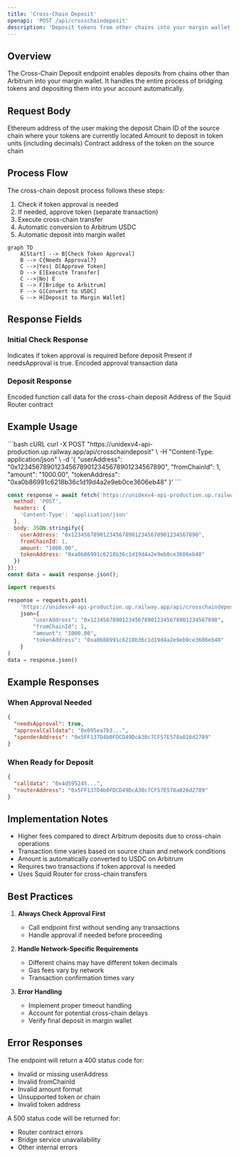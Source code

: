 ```yaml
---
title: 'Cross-Chain Deposit'
openapi: 'POST /api/crosschaindeposit'
description: 'Deposit tokens from other chains into your margin wallet'
---
```


## Overview

The Cross-Chain Deposit endpoint enables deposits from chains other than Arbitrum into your margin wallet. It handles the entire process of bridging tokens and depositing them into your account automatically.

## Request Body

<ResponseField name="userAddress" type="string" required>
  Ethereum address of the user making the deposit
</ResponseField>

<ResponseField name="fromChainId" type="integer" required>
  Chain ID of the source chain where your tokens are currently located
</ResponseField>

<ResponseField name="amount" type="string" required>
  Amount to deposit in token units (including decimals)
</ResponseField>

<ResponseField name="tokenAddress" type="string" required>
  Contract address of the token on the source chain
</ResponseField>

## Process Flow

The cross-chain deposit process follows these steps:

1. Check if token approval is needed
2. If needed, approve token (separate transaction)
3. Execute cross-chain transfer
4. Automatic conversion to Arbitrum USDC
5. Automatic deposit into margin wallet

```mermaid
graph TD
    A[Start] --> B[Check Token Approval]
    B --> C{Needs Approval?}
    C -->|Yes| D[Approve Token]
    D --> E[Execute Transfer]
    C -->|No| E
    E --> F[Bridge to Arbitrum]
    F --> G[Convert to USDC]
    G --> H[Deposit to Margin Wallet]
```

## Response Fields

### Initial Check Response

<ResponseField name="needsApproval" type="boolean">
  Indicates if token approval is required before deposit
</ResponseField>

<ResponseField name="approvalCalldata" type="string">
  Present if needsApproval is true. Encoded approval transaction data
</ResponseField>

### Deposit Response

<ResponseField name="calldata" type="string">
  Encoded function call data for the cross-chain deposit
</ResponseField>

<ResponseField name="routerAddress" type="string">
  Address of the Squid Router contract
</ResponseField>

## Example Usage

<CodeGroup>
```bash cURL
curl -X POST "https://unidexv4-api-production.up.railway.app/api/crosschaindeposit" \
  -H "Content-Type: application/json" \
  -d '{
    "userAddress": "0x1234567890123456789012345678901234567890",
    "fromChainId": 1,
    "amount": "1000.00",
    "tokenAddress": "0xa0b86991c6218b36c1d19d4a2e9eb0ce3606eb48"
}'
```

```javascript JavaScript
const response = await fetch('https://unidexv4-api-production.up.railway.app/api/crosschaindeposit', {
  method: 'POST',
  headers: {
    'Content-Type': 'application/json'
  },
  body: JSON.stringify({
    userAddress: "0x1234567890123456789012345678901234567890",
    fromChainId: 1,
    amount: "1000.00",
    tokenAddress: "0xa0b86991c6218b36c1d19d4a2e9eb0ce3606eb48"
  })
});
const data = await response.json();
```

```python Python
import requests

response = requests.post(
    'https://unidexv4-api-production.up.railway.app/api/crosschaindeposit',
    json={
        "userAddress": "0x1234567890123456789012345678901234567890",
        "fromChainId": 1,
        "amount": "1000.00",
        "tokenAddress": "0xa0b86991c6218b36c1d19d4a2e9eb0ce3606eb48"
    }
)
data = response.json()
```
</CodeGroup>

## Example Responses

### When Approval Needed

```json
{
  "needsApproval": true,
  "approvalCalldata": "0x095ea7b3...",
  "spenderAddress": "0x5FF137D4b0FDCD49DcA30c7CF57E578a026d2789"
}
```

### When Ready for Deposit

```json
{
  "calldata": "0x4d595245...",
  "routerAddress": "0x5FF137D4b0FDCD49DcA30c7CF57E578a026d2789"
}
```

## Implementation Notes

- Higher fees compared to direct Arbitrum deposits due to cross-chain operations
- Transaction time varies based on source chain and network conditions
- Amount is automatically converted to USDC on Arbitrum
- Requires two transactions if token approval is needed
- Uses Squid Router for cross-chain transfers

## Best Practices

1. **Always Check Approval First**
   - Call endpoint first without sending any transactions
   - Handle approval if needed before proceeding

2. **Handle Network-Specific Requirements**
   - Different chains may have different token decimals
   - Gas fees vary by network
   - Transaction confirmation times vary

3. **Error Handling**
   - Implement proper timeout handling
   - Account for potential cross-chain delays
   - Verify final deposit in margin wallet

## Error Responses

The endpoint will return a 400 status code for:
- Invalid or missing userAddress
- Invalid fromChainId
- Invalid amount format
- Unsupported token or chain
- Invalid token address

A 500 status code will be returned for:
- Router contract errors
- Bridge service unavailability
- Other internal errors
